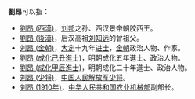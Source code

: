 '''劉昂'''可以指：
* [[劉昂_(西漢)|劉昂 (西漢)]]，[[刘邦|刘邦]]之孙、西汉景帝朝胶西王。
* [[劉昂_(後漢)|劉昂 (後漢)]]，后汉高祖[[刘知远|刘知远]]的曾祖父。
* [[刘昂_(金朝)|刘昂 (金朝)]]，[[大定_(金朝)|大定]]十九年[[进士|进士]]，[[金朝|金朝]]政治人物、作家。
* [[劉昂_(成化己丑進士)|劉昂 (成化己丑進士)]]，明朝成化五年進士、政治人物。
* [[劉昂_(成化甲辰進士)|劉昂 (成化甲辰進士)]]，明朝成化二十年進士、政治人物。
* [[刘昂_(少将)|刘昂 (少将)]]，[[中国人民解放军少将|中国人民解放军少将]]。
* [[刘昂_(1910年)|刘昂 (1910年)]]，[[中华人民共和国农业机械部|中华人民共和国农业机械部]]副部长。

{{Disambig|cat=二字刘姓人名消歧义|ang}}